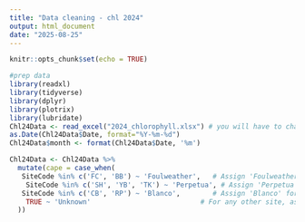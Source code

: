 ```yaml
---
title: "Data cleaning - chl 2024"
output: html_document
date: "2025-08-25"
---
```


```r
knitr::opts_chunk$set(echo = TRUE)
```

```r
#prep data
library(readxl)
library(tidyverse)
library(dplyr)
library(plotrix)
library(lubridate)
Chl24Data <- read_excel("2024_chlorophyll.xlsx") # you will have to change the directory to where you saved the file, then you should be able to upload
as.Date(Chl24Data$Date, format="%Y-%m-%d")
Chl24Data$month <- format(Chl24Data$Date, '%m')

Chl24Data <- Chl24Data %>%
  mutate(cape = case_when(
   SiteCode %in% c('FC', 'BB') ~ 'Foulweather',   # Assign 'Foulweather' for FC and BB
    SiteCode %in% c('SH', 'YB', 'TK') ~ 'Perpetua', # Assign 'Perpetua' for SH, YB, and TK
   SiteCode %in% c('CB', 'RP') ~ 'Blanco',        # Assign 'Blanco' for CB and RP
    TRUE ~ 'Unknown'                           # For any other site, assign 'Unknown'
  ))
```

